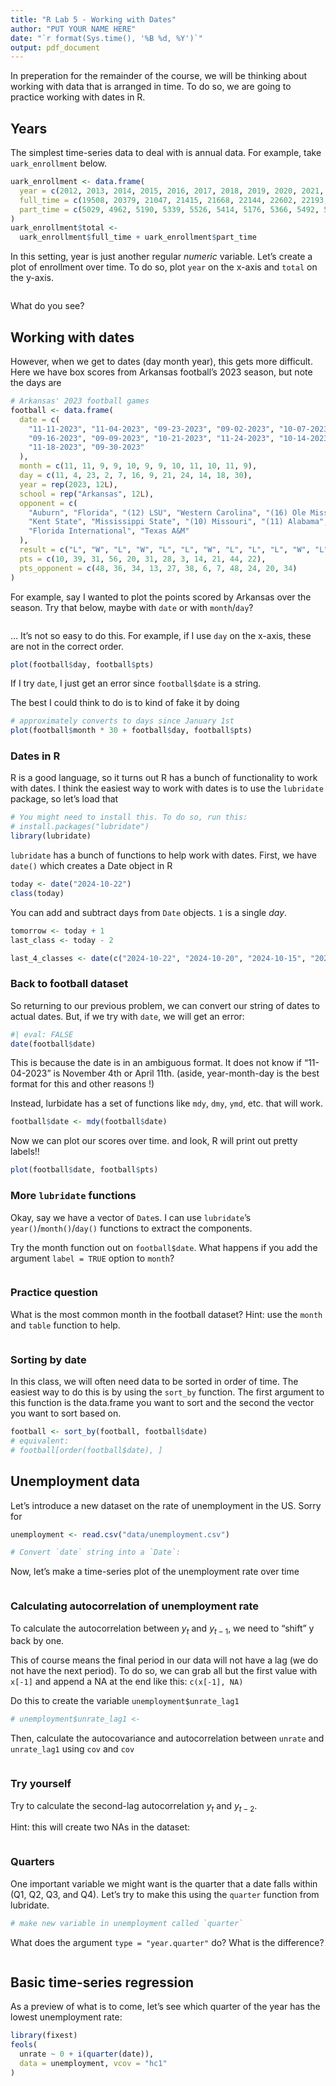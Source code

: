 ```yaml
---
title: "R Lab 5 - Working with Dates"
author: "PUT YOUR NAME HERE"
date: "`r format(Sys.time(), '%B %d, %Y')`"
output: pdf_document
---
```


In preperation for the remainder of the course, we will be thinking about working with data that is arranged in time. 
To do so, we are going to practice working with dates in R.

## Years

The simplest time-series data to deal with is annual data. For example, take `uark_enrollment` below.

```r
uark_enrollment <- data.frame(
  year = c(2012, 2013, 2014, 2015, 2016, 2017, 2018, 2019, 2020, 2021, 2022, 2023, 2024),
  full_time = c(19508, 20379, 21047, 21415, 21668, 22144, 22602, 22193, 22070, 23282, 25214, 28426, 29886),
  part_time = c(5029, 4962, 5190, 5339, 5526, 5414, 5176, 5366, 5492, 5786, 5722, 3714, 3724)
)
uark_enrollment$total <-
  uark_enrollment$full_time + uark_enrollment$part_time
```

In this setting, year is just another regular *numeric* variable. 
Let's create a plot of enrollment over time. To do so, plot `year` on the x-axis and `total` on the y-axis.

```r

```

What do you see?

## Working with dates

However, when we get to dates (day month year), this gets more difficult. 
Here we have box scores from Arkansas football's 2023 season, but note the days are 

```r
# Arkansas' 2023 football games
football <- data.frame(
  date = c(
    "11-11-2023", "11-04-2023", "09-23-2023", "09-02-2023", "10-07-2023",
    "09-16-2023", "09-09-2023", "10-21-2023", "11-24-2023", "10-14-2023",
    "11-18-2023", "09-30-2023"
  ),
  month = c(11, 11, 9, 9, 10, 9, 9, 10, 11, 10, 11, 9),
  day = c(11, 4, 23, 2, 7, 16, 9, 21, 24, 14, 18, 30),
  year = rep(2023, 12L),
  school = rep("Arkansas", 12L),
  opponent = c(
    "Auburn", "Florida", "(12) LSU", "Western Carolina", "(16) Ole Miss", "BYU",
    "Kent State", "Mississippi State", "(10) Missouri", "(11) Alabama",
    "Florida International", "Texas A&M"
  ),
  result = c("L", "W", "L", "W", "L", "L", "W", "L", "L", "L", "W", "L"),
  pts = c(10, 39, 31, 56, 20, 31, 28, 3, 14, 21, 44, 22),
  pts_opponent = c(48, 36, 34, 13, 27, 38, 6, 7, 48, 24, 20, 34)
)
```

For example, say I wanted to plot the points scored by Arkansas over the season. 
Try that below, maybe with `date` or with `month`/`day`?

```r

```








... It's not so easy to do this. For example, if I use `day` on the x-axis, these are not in the correct order.

```r
plot(football$day, football$pts)
```

If I try `date`, I just get an error since `football$date` is a string.

The best I could think to do is to kind of fake it by doing 

```r
# approximately converts to days since January 1st
plot(football$month * 30 + football$day, football$pts)
```


### Dates in R 

R is a good language, so it turns out R has a bunch of functionality to work with dates. 
I think the easiest way to work with dates is to use the `lubridate` package, so let's load that 

```r
# You might need to install this. To do so, run this:
# install.packages("lubridate")
library(lubridate)
```

`lubridate` has a bunch of functions to help work with dates. 
First, we have `date()` which creates a Date object in R
```r
today <- date("2024-10-22")
class(today)
```

You can add and subtract days from `Date` objects. `1` is a single *day*.
```r
tomorrow <- today + 1
last_class <- today - 2
```

```r
last_4_classes <- date(c("2024-10-22", "2024-10-20", "2024-10-15", "2024-10-13"))
```


### Back to football dataset

So returning to our previous problem, we can convert our string of dates to actual dates.
But, if we try with `date`, we will get an error:
```r
#| eval: FALSE
date(football$date)
```

This is because the date is in an ambiguous format. It does not know if "11-04-2023" is November 4th or April 11th. (aside, year-month-day is the best format for this and other reasons !)

Instead, lurbidate has a set of functions like `mdy`, `dmy`, `ymd`, etc. that will work.
```r
football$date <- mdy(football$date)
```

Now we can plot our scores over time. and look, R will print out pretty labels!!
```r
plot(football$date, football$pts)
```



### More `lubridate` functions

Okay, say we have a vector of `Date`s. I can use `lubridate`'s `year()`/`month()`/`day()` functions to extract the components.

Try the month function out on `football$date`. 
What happens if you add the argument `label = TRUE` option to `month`?
```r

```


### Practice question

What is the most common month in the football dataset? 
Hint: use the `month` and `table` function to help.

```r

```



### Sorting by date

In this class, we will often need data to be sorted in order of time. 
The easiest way to do this is by using the `sort_by` function. 
The first argument to this function is the data.frame you want to sort and the second the vector you want to sort based on.
```r
football <- sort_by(football, football$date)
# equivalent:
# football[order(football$date), ]
```


## Unemployment data

Let's introduce a new dataset on the rate of unemployment in the US. Sorry for 

```r
unemployment <- read.csv("data/unemployment.csv")

# Convert `date` string into a `Date`:

```


Now, let's make a time-series plot of the unemployment rate over time
```r

```


### Calculating autocorrelation of unemployment rate

To calculate the autocorrelation between $y_{t}$ and $y_{t-1}$, we need to "shift" y back by one.

This of course means the final period in our data will not have a lag (we do not have the next period). 
To do so, we can grab all but the first value with `x[-1]` and append a NA at the end like this: `c(x[-1], NA)`

Do this to create the variable `unemployment$unrate_lag1`

```r
# unemployment$unrate_lag1 <- 
```


Then, calculate the autocovariance and autocorrelation between `unrate` and `unrate_lag1` using `cov` and `cov`

```r

```

### Try yourself

Try to calculate the second-lag autocorrelation $y_{t}$ and $y_{t-2}$.

Hint: this will create two NAs in the dataset:

```r

```



### Quarters

One important variable we might want is the quarter that a date falls within (Q1, Q2, Q3, and Q4). Let's try to make this using the `quarter` function from lubridate.

```r
# make new variable in unemployment called `quarter`

```


What does the argument `type = "year.quarter"` do? What is the difference?

```r

```


## Basic time-series regression

As a preview of what is to come, let's see which quarter of the year has the lowest unemployment rate:

```r
library(fixest)
feols(
  unrate ~ 0 + i(quarter(date)),
  data = unemployment, vcov = "hc1"
)
```













